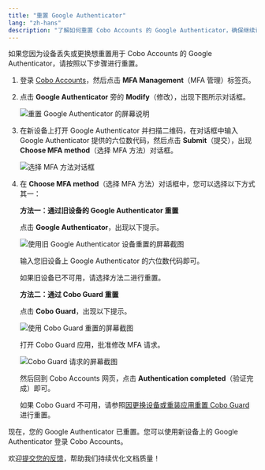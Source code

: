 ```yaml
---
title: "重置 Google Authenticator"
lang: "zh-hans"
description: "了解如何重置 Cobo Accounts 的 Google Authenticator，确保继续访问和安全。"
---
```


如果您因为设备丢失或更换想重置用于 Cobo Accounts 的 Google Authenticator，请按照以下步骤进行重置。

1. 登录 [Cobo Accounts](https://accounts.cobo.com/)，然后点击 **MFA Management**（MFA 管理）标签页。
2. 点击 **Google Authenticator** 旁的 **Modify**（修改），出现下图所示对话框。

    <img src="/en/images/cobo-accounts/_xhiQMOa7LNMh0f9QR3LCIVTSncU4VZIUcCZj5aCUP7mxmw2RaMN9mmwDwdp8mTyzWH063WyZPEcGKJEX_1sAUxBz6aMm5CVGUigupUkl3QYa0ci30dQ_C3RGL0KdVFpg7cobueWhNoxsdGdC-s23Mw.png" className="screenshot_full_screen" alt="重置 Google Authenticator 的屏幕说明" />

3. 在新设备上打开 Google Authenticator 并扫描二维码，在对话框中输入 Google Authenticator 提供的六位数代码，然后点击 **Submit**（提交），出现 **Choose MFA method**（选择 MFA 方法）对话框。

    <img src="/en/images/cobo-accounts/choose-mfa-method.png" className="screenshot_full_screen" alt="选择 MFA 方法对话框" />

4. 在 **Choose MFA method**（选择 MFA 方法）对话框中，您可以选择以下方式其一：

    **方法一：通过旧设备的 Google Authenticator 重置**
    
    点击 **Google Authenticator**，出现以下提示。

    <img src="/en/images/cobo-accounts/reset-with-old-ga.png" className="screenshot_full_screen" alt="使用旧 Google Authenticator 设备重置的屏幕截图" />

    输入您旧设备上 Google Authenticator 的六位数代码即可。

    <Note>如果旧设备已不可用，请选择方法二进行重置。</Note>

    **方法二：通过 Cobo Guard 重置**

    点击 **Cobo Guard**，出现以下提示。
    
    <img src="/en/images/cobo-accounts/reset-with-cobo-guard.png" className="screenshot_full_screen" alt="使用 Cobo Guard 重置的屏幕截图" />
    
    打开 Cobo Guard 应用，批准修改 MFA 请求。

    <img src="/cn/images/cobo-accounts/cobo-guard-request.png" className="screenshot_modal" alt="Cobo Guard 请求的屏幕截图" />

    然后回到 Cobo Accounts 网页，点击 **Authentication completed**（验证完成）即可。

    <Note>如果 Cobo Guard 不可用，请参照[因更换设备或重装应用重置 Cobo Guard](cn/guard/reset) 进行重置。</Note>

现在，您的 Google Authenticator 已重置。您可以使用新设备上的 Google Authenticator 登录 Cobo Accounts。

<Tip>欢迎[提交您的反馈](https://forms.zohopublic.com/cobo/form/DocumentFeedbackForm/formperma/QvLOhxJv1_JMsJ-1dleZ8Itb_7rzN-LtgvsDdxosoVI?referrername=manuals)，帮助我们持续优化文档质量！</Tip>